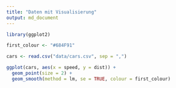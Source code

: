 ```yaml
---
title: "Daten mit Visualisierung"
output: md_document
---
```



```r
library(ggplot2)
```

```r
first_colour <- "#684F91"
```


```r
cars <- read.csv("data/cars.csv", sep = ",")
```

```r
ggplot(cars, aes(x = speed, y = dist)) +
  geom_point(size = 2) +
  geom_smooth(method = lm, se = TRUE, colour = first_colour)
```

